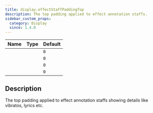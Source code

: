 ```yaml
---
title: display.effectStaffPaddingTop
description: The top padding applied to effect annotation staffs.
sidebar_custom_props:
  category: Display
  since: 1.4.0
---
```


<SinceBadge since="1.4.0" />

<table className="table table-striped table-condensed type-table">
    <thead>
        <tr>
          <th>Name</th>
          <th>Type</th>
          <th>Default</th>
        </tr>
    </thead>
    <tbody>
        <tr>
          <td><CodeBadge type="js" name="display.effectStaffPaddingTop" /></td>
          <td><CodeBadge type="js" name="number" /></td>
          <td><code>0</code></td>
        </tr>
        <tr>
          <td><CodeBadge type="json" name="display.effectStaffPaddingTop" /></td>
          <td><CodeBadge type="json" name="number" /></td>
          <td><code>0</code></td>
        </tr>
        <tr>
          <td><CodeBadge type="net" name="Display.EffectStaffPaddingTop" /></td>
          <td><CodeBadge type="net" name="double" /></td>
          <td><code>0</code></td>
        </tr>
        <tr>
          <td><CodeBadge type="android" name="display.effectStaffPaddingTop" /></td>
          <td><CodeBadge type="android" name="Double" /></td>
          <td><code>0</code></td>
        </tr>
    </tbody>
</table>

## Description
The top padding applied to effect annotation staffs showing details like vibratos, lyrics etc.

